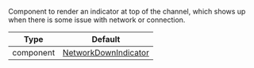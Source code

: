 Component to render an indicator at top of the channel, which shows up when there is some issue with network or connection.

| Type | Default |
| - | - |
| component | [NetworkDownIndicator](https://github.com/GetStream/stream-chat-react-native/blob/master/package/src/components/MessageList/NetworkDownIndicator.tsx) |
